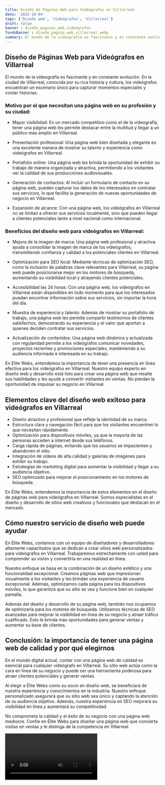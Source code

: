 ```yaml
---
title: Diseño de Páginas Web para Videógrafos en Villarreal
date: '2023-10-04'
tags: ['Diseño web', 'Videógrafos', 'Villarreal']
draft: false
banner : diseño_paginas_web_videógrafos
fondoBanner : diseño_pagina_web_villarreal.webp
summary: El mundo de la videografía es fascinante y en constante evolución. En la ciudad de Villarreal, conocida por su rica historia y cultura, los videógrafos encuentran un escenario único para capturar momentos especiales y contar historias.
---
```


## Diseño de Páginas Web para Videógrafos en Villarreal

El mundo de la videografía es fascinante y en constante evolución. En la ciudad de Villarreal, conocida por su rica historia y cultura, los videógrafos encuentran un escenario único para capturar momentos especiales y contar historias.

### Motivo por el que necesitan una página web en su profesión y su ciudad:

- Mayor visibilidad: En un mercado competitivo como el de la videografía, tener una página web les permite destacar entre la multitud y llegar a un público más amplio en Villarreal.

- Presentación profesional: Una página web bien diseñada y elegante es una excelente manera de mostrar su talento y experiencia como videógrafos en Villarreal.

- Portafolio online: Una página web les brinda la oportunidad de exhibir su trabajo de manera organizada y atractiva, permitiendo a los visitantes ver la calidad de sus producciones audiovisuales.

- Generación de contactos: Al incluir un formulario de contacto en su página web, pueden capturar los datos de los interesados en contratar sus servicios, lo que facilita la generación de nuevas oportunidades de negocio en Villarreal.

- Expansión de alcance: Con una página web, los videógrafos en Villarreal no se limitan a ofrecer sus servicios localmente, sino que pueden llegar a clientes potenciales tanto a nivel nacional como internacional.

### Beneficios del diseño web para videógrafos en Villarreal:

- Mejora de la imagen de marca: Una página web profesional y atractiva ayuda a consolidar la imagen de marca de los videógrafos, transmitiendo confianza y calidad a los potenciales clientes en Villarreal.

- Optimización para SEO local: Mediante técnicas de optimización SEO, como la inclusión de palabras clave relevantes para Villarreal, su página web puede posicionarse mejor en los motores de búsqueda, aumentando su visibilidad local y atrayendo clientes potenciales.

- Accesibilidad las 24 horas: Con una página web, los videógrafos en Villarreal están disponibles en todo momento para que los interesados puedan encontrar información sobre sus servicios, sin importar la hora del día.

- Muestra de experiencia y talento: Además de mostrar su portafolio de trabajo, una página web les permite compartir testimonios de clientes satisfechos, demostrando su experiencia y el valor que aportan a quienes deciden contratar sus servicios.

- Actualización de contenidos: Una página web dinámica y actualizada con regularidad permite a los videógrafos comunicar novedades, proyectos recientes y promociones especiales, manteniendo a su audiencia informada e interesada en su trabajo.

En Elite Webs, entendemos la importancia de tener una presencia en línea efectiva para los videógrafos en Villarreal. Nuestro equipo experto en diseño web y desarrollo está listo para crear una página web que resalte sus habilidades y les ayude a convertir visitantes en ventas. No pierdan la oportunidad de impulsar su negocio en Villarreal.

<GifSeo />

<Cta />

## Elementos clave del diseño web exitoso para videógrafos en Villarreal

- Diseño atractivo y profesional que refleje la identidad de su marca.
- Estructura clara y navegación fácil para que los visitantes encuentren lo que necesitan rápidamente.
- Optimización para dispositivos móviles, ya que la mayoría de las personas acceden a internet desde sus teléfonos.
- Carga rápida de páginas, evitando que los usuarios se impacienten y abandonen el sitio.
- Integración de videos de alta calidad y galerías de imágenes para exhibir su trabajo.
- Estrategias de marketing digital para aumentar la visibilidad y llegar a su audiencia objetivo.
- SEO optimizado para mejorar el posicionamiento en los motores de búsqueda.

En Élite Webs, entendemos la importancia de estos elementos en el diseño de páginas web para videógrafos en Villarreal. Somos especialistas en el diseño y desarrollo de sitios web creativos y funcionales que destacan en el mercado.

## Cómo nuestro servicio de diseño web puede ayudar

En Élite Webs, contamos con un equipo de diseñadores y desarrolladores altamente capacitados que se dedican a crear sitios web personalizados para videógrafos en Villarreal. Trabajaremos estrechamente con usted para comprender su visión y convertirla en una realidad en línea.

Nuestro enfoque se basa en la combinación de un diseño estético y una funcionalidad excepcional. Creamos páginas web que impresionan visualmente a los visitantes y les brindan una experiencia de usuario excepcional. Además, optimizamos cada página para los dispositivos móviles, lo que garantiza que su sitio se vea y funcione bien en cualquier pantalla.

Además del diseño y desarrollo de su página web, también nos ocupamos de optimizarla para los motores de búsqueda. Utilizamos técnicas de SEO avanzadas para mejorar la visibilidad en línea de su negocio y atraer tráfico cualificado. Esto le brinda más oportunidades para generar ventas y aumentar su base de clientes.

## Conclusión: la importancia de tener una página web de calidad y por qué elegirnos

En el mundo digital actual, contar con una página web de calidad es esencial para cualquier videógrafo en Villarreal. Su sitio web actúa como la cara en línea de su negocio y puede ser una herramienta poderosa para atraer clientes potenciales y generar ventas.

Al elegir a Élite Webs como su socio en diseño web, se beneficiará de nuestra experiencia y conocimientos en la industria. Nuestro enfoque personalizado asegurará que su sitio web sea único y captando la atención de su audiencia objetivo. Además, nuestra experiencia en SEO mejorará su visibilidad en línea y aumentará su competitividad.

No comprometa la calidad y el éxito de su negocio con una página web mediocre. Confíe en Élite Webs para diseñar una página web que convierta visitas en ventas y le distinga de la competencia en Villarreal.

<Video />

<CtaBot job='Videógrafos' city='Villarreal'/>

<Gmaps query='Villarreal+españa+maps' />